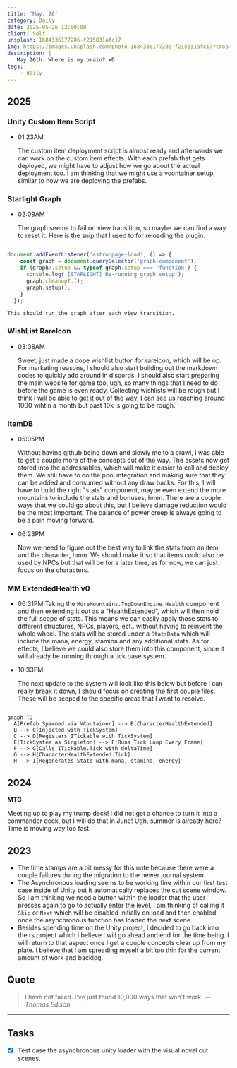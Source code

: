 ```yaml
---
title: 'May: 26'
category: Daily
date: 2025-05-26 12:00:00
client: Self
unsplash: 1684336177286-f215831afc17
img: https://images.unsplash.com/photo-1684336177286-f215831afc17?crop=entropy&cs=srgb&fm=jpg&ixid=MnwzNjM5Nzd8MHwxfHJhbmRvbXx8fHx8fHx8fDE2ODE3NDg2ODY&ixlib=rb-4.0.3&q=85
description: |
   May 26th. Where is my brain? xD
tags:
    - daily
---
```


<Adsense />


## 2025

### Unity Custom Item Script

-   01:23AM

    The custom item deployment script is almost ready and afterwards we can work on the custom item effects.
    With each prefab that gets deployed, we might have to adjust how we go about the actual deployment too.
    I am thinking that we might use a vcontainer setup, similar to how we are deploying the prefabs.

### Starlight Graph

-   02:09AM

    The graph seems to fail on view transition, so maybe we can find a way to reset it.
    Here is the snip that I used to for reloading the plugin.

```js

document.addEventListener('astro:page-load', () => {
    const graph = document.querySelector('graph-component');
    if (graph?.setup && typeof graph.setup === 'function') {
      console.log('[STARLIGHT] Re-running graph setup');
      graph.cleanup?.();
      graph.setup();
    }
  });

```

    This should run the graph after each view transition.

### WishList RareIcon

-   03:08AM

    Sweet, just made a dope wishlist button for rareicon, which will be op.
    For marketing reasons, I should also start building out the markdown codes to quickly add around in discords.
    I should also start preparing the main website for game too, ugh, so many things that I need to do before the game is even ready.
    Collecting wishlists will be rough but I think I will be able to get it out of the way, I can see us reaching around 1000 wihtin a month but past 10k is going to be rough.


### ItemDB

-   05:05PM

    Without having github being down and slowly me to a crawl, I was able to get a couple more of the concepts out of the way.
    The assets now get stored into the addressables, which will make it easier to call and deploy them.
    We still have to do the pool integration and making sure that they can be added and consumed without any draw backs.
    For this, I will have to build the right "stats" component, maybe even extend the more mountains to include the stats and bonuses, hmm.
    There are a couple ways that we could go about this, but I believe damage reduction would be the most important.
    The balance of power creep is always going to be a pain moving forward.

-   06:23PM

    Now we need to figure out the best way to link the stats from an item and the character, hmm.
    We should make it so that items could also be used by NPCs but that will be for a later time, as for now, we can just focus on the characters.

### MM ExtendedHealth v0

-   06:31PM
    Taking the `MoreMountains.TopDownEngine.Health` component and then extending it out as a "HealthExtended", which will then hold the full scope of stats.
    This means we can easily apply those stats to different structures, NPCs, players, ect.. without having to reinvent the whole wheel.
    The stats will be stored under a `StatsData` which will include the mana, energy, stamina and any additional stats.
    As for effects, I believe we could also store them into this component, since it will already be running through a tick base system.

-   10:33PM

    The next update to the system will look like this below but before I can really break it down, I should focus on creating the first couple files.
    These will be scoped to the specific areas that I want to resolve.

```mermaid

graph TD
  A[Prefab Spawned via VContainer] --> B[CharacterHealthExtended]
  B --> C[Injected with TickSystem]
  C --> D[Registers ITickable with TickSystem]
  E[TickSystem as Singleton] --> F[Runs Tick Loop Every Frame]
  F --> G[Calls ITickable.Tick with deltaTime]
  G --> H[CharacterHealthExtended.Tick]
  H --> I[Regenerates Stats with mana, stamina, energy]

```

    



## 2024

**MTG**

Meeting up to play my trump deck!
I did not get a chance to turn it into a commander deck, but I will do that in June!
Ugh, summer is already here? Time is moving way too fast.


## 2023


- The time stamps are a bit messy for this note because there were a couple failures during the migration to the newer journal system. 
- The Asynchronous loading seems to be working fine within our first test case inside of Unity but it automatically replaces the cut scene window. So I am thinking we need a button within the loader that the user presses again to go to actually enter the level, I am thinking of calling it `Skip` or `Next` which will be disabled initially on load and then enabled once the asynchronous function has loaded the next scene. 
- Besides spending time on the Unity project, I decided to go back into the rs project which I believe I will go ahead and end for the time being. I will return to that aspect once I get a couple concepts clear up from my plate. I believe that I am spreading myself a bit too thin for the current amount of work and backlog.

## Quote

> I have not failed. I've just found 10,000 ways that won't work.
> — <cite>Thomas Edison</cite>

---

## Tasks

- [x] Test case the asynchronous unity loader with the visual novel cut scenes.